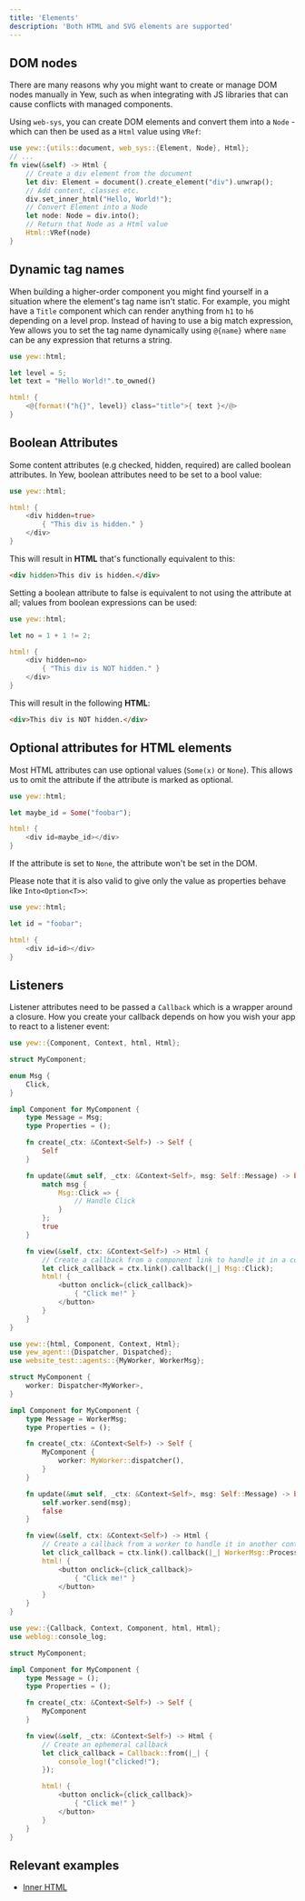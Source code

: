 ```yaml
---
title: 'Elements'
description: 'Both HTML and SVG elements are supported'
---
```



## DOM nodes

There are many reasons why you might want to create or manage DOM nodes manually in Yew, such as
when integrating with JS libraries that can cause conflicts with managed components.

Using `web-sys`, you can create DOM elements and convert them into a `Node` - which can then be
used as a `Html` value using `VRef`:

```rust
use yew::{utils::document, web_sys::{Element, Node}, Html};
// ...
fn view(&self) -> Html {
    // Create a div element from the document
    let div: Element = document().create_element("div").unwrap();
    // Add content, classes etc.
    div.set_inner_html("Hello, World!");
    // Convert Element into a Node
    let node: Node = div.into();
    // Return that Node as a Html value
    Html::VRef(node)
}
```

## Dynamic tag names

When building a higher-order component you might find yourself in a situation where the element's tag name isn't static.
For example, you might have a `Title` component which can render anything from `h1` to `h6` depending on a level prop.
Instead of having to use a big match expression, Yew allows you to set the tag name dynamically
using `@{name}` where `name` can be any expression that returns a string.

```rust
use yew::html;

let level = 5;
let text = "Hello World!".to_owned()

html! {
    <@{format!("h{}", level)} class="title">{ text }</@>
}
```

## Boolean Attributes

Some content attributes (e.g checked, hidden, required) are called boolean attributes. In Yew,
boolean attributes need to be set to a bool value:

```rust
use yew::html;

html! {
    <div hidden=true>
        { "This div is hidden." }
    </div>
}
```

This will result in **HTML** that's functionally equivalent to this:

```html
<div hidden>This div is hidden.</div>
```

Setting a boolean attribute to false is equivalent to not using the attribute at all; values from
boolean expressions can be used:

```rust
use yew::html;

let no = 1 + 1 != 2;

html! {
    <div hidden=no>
        { "This div is NOT hidden." }
    </div>
}
```

This will result in the following **HTML**:

```html
<div>This div is NOT hidden.</div>
```

## Optional attributes for HTML elements

Most HTML attributes can use optional values (`Some(x)` or `None`). This allows us
to omit the attribute if the attribute is marked as optional.

```rust
use yew::html;

let maybe_id = Some("foobar");

html! {
    <div id=maybe_id></div>
}
```

If the attribute is set to `None`, the attribute won't be set in the DOM.

Please note that it is also valid to give only the value as properties behave
like `Into<Option<T>>`:

```rust
use yew::html;

let id = "foobar";

html! {
    <div id=id></div>
}
```

## Listeners

Listener attributes need to be passed a `Callback` which is a wrapper around a closure. How you create your callback depends on how you wish your app to react to a listener event:

<Tabs>
  <TabItem value="Component handler" label="Component handler">

```rust
use yew::{Component, Context, html, Html};

struct MyComponent;

enum Msg {
    Click,
}

impl Component for MyComponent {
    type Message = Msg;
    type Properties = ();

    fn create(_ctx: &Context<Self>) -> Self {
        Self
    }

    fn update(&mut self, _ctx: &Context<Self>, msg: Self::Message) -> bool {
        match msg {
            Msg::Click => {
                // Handle Click
            }
        };
        true
    }

    fn view(&self, ctx: &Context<Self>) -> Html {
        // Create a callback from a component link to handle it in a component
        let click_callback = ctx.link().callback(|_| Msg::Click);
        html! {
            <button onclick={click_callback}>
                { "Click me!" }
            </button>
        }
    }
}
```

  </TabItem>
  <TabItem value="Agent Handler" label="Agent Handler">

```rust
use yew::{html, Component, Context, Html};
use yew_agent::{Dispatcher, Dispatched};
use website_test::agents::{MyWorker, WorkerMsg};

struct MyComponent {
    worker: Dispatcher<MyWorker>,
}

impl Component for MyComponent {
    type Message = WorkerMsg;
    type Properties = ();

    fn create(_ctx: &Context<Self>) -> Self {
        MyComponent {
            worker: MyWorker::dispatcher(),
        }
    }

    fn update(&mut self, _ctx: &Context<Self>, msg: Self::Message) -> bool {
        self.worker.send(msg);
        false
    }

    fn view(&self, ctx: &Context<Self>) -> Html {
        // Create a callback from a worker to handle it in another context
        let click_callback = ctx.link().callback(|_| WorkerMsg::Process);
        html! {
            <button onclick={click_callback}>
                { "Click me!" }
            </button>
        }
    }
}
```

  </TabItem>
  <TabItem value="Other Cases" label="Other Cases">

```rust
use yew::{Callback, Context, Component, html, Html};
use weblog::console_log;

struct MyComponent;

impl Component for MyComponent {
    type Message = ();
    type Properties = ();

    fn create(_ctx: &Context<Self>) -> Self {
        MyComponent
    }

    fn view(&self, _ctx: &Context<Self>) -> Html {
        // Create an ephemeral callback
        let click_callback = Callback::from(|_| {
            console_log!("clicked!");
        });

        html! {
            <button onclick={click_callback}>
                { "Click me!" }
            </button>
        }
    }
}
```

  </TabItem>
</Tabs>

## Relevant examples

-   [Inner HTML](https://github.com/yewstack/yew/tree/v0.18/examples/inner_html)
